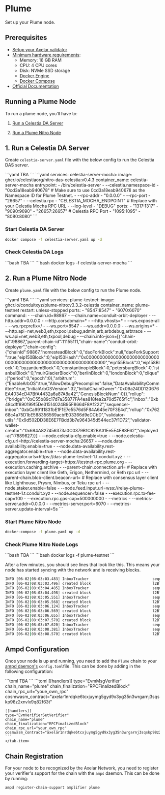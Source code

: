 # Plume


Set up your Plume node.

## Prerequisites

- [Setup your Axelar validator](/validator/setup/overview/)
- [Minimum hardware requirements](https://docs.plume.org/plume/developers/how-to-guides/how-to-run-a-node#hardware-requirements):
  - Memory: 16 GB RAM
  - CPU: 4 CPU cores
  - Disk: NVMe SSD storage
  - [Docker Engine](https://docs.docker.com/engine/install/)
  - [Docker Compose](https://docs.docker.com/compose/install/)
- [Official Documentation](https://docs.plume.org/plume/developers/how-to-guides/how-to-run-a-node)

## Running a Plume Node

To run a plume node, you'll have to:

1. [Run a Celestia DA Server](/validator/external-chains/plume/#1-run-a-celestia-da-server)

2. [Run a Plume Nitro Node](/validator/external-chains/plume/#2-run-a-plume-nitro-node)

## 1. Run a Celestia DA Server

Create `celestia-server.yaml` file with the below config to run the Celestia DAS server.

<tabs>
  <tab-item title="Mainnet">
  ```yaml
  TBA
```
  </tab-item>
  <tab-item title="Testnet">
  ```yaml
  services:
    celestia-server-mocha:
      image: ghcr.io/celestiaorg/nitro-das-celestia:v0.4.3
      container_name: celestia-server-mocha
      entrypoint:
        - /bin/celestia-server
        - --celestia.namespace-id
        - "0cd3a18eab940678"  # Make sure to use 0cd3a18eab940678 as the Namespace ID for Plume Testnet.
        - --rpc-addr
        - "0.0.0.0"
        - --rpc-port
        - "26657"
        - --celestia.rpc
        - "CELESTIA_MOCHA_ENDPOINT" # Replace with your Celestia Mocha RPC URL
        - --log-level
        - "DEBUG"
      ports:
        - "1317:1317"
        - "9090:9090"
        - "26657:26657" # Celestia RPC Port
        - "1095:1095"
        - "8080:8080"
```
  </tab-item>
</tabs>

### Start Celestia DA Server

```bash
docker compose -f celestia-server.yaml up -d
```

### Check Celestia DA Logs

<tabs>
  <tab-item title="Mainnet">
  ```bash
  TBA
```
  </tab-item>
  <tab-item title="Testnet">
  ```bash
  docker logs -f celestia-server-mocha
```
  </tab-item>
</tabs>

## 2. Run a Plume Nitro Node

Create `plume.yaml` file with the below config to run the Plume node.

<tabs>
  <tab-item title="Mainnet">
  ```yaml
  TBA
```
  </tab-item>
  <tab-item title="Testnet">
  ```yaml
  services:
    plume-testnet:
      image: ghcr.io/conduitxyz/plume-nitro:v3.3.2-celestia
      container_name: plume-testnet
      restart: unless-stopped
      ports:
        - "8547:8547"
        - "6070:6070"
      command:
        - --chain.id=98867
        - --chain.name=conduit-orbit-deployer
        - --http.addr=0.0.0.0
        - --http.corsdomain=*
        - --http.vhosts=*
        - --ws.expose-all
        - --ws.rpcprefix=/
        - --ws.port=8547
        - --ws.addr=0.0.0.0
        - --ws.origins=*
        - --http.api=net,web3,eth,txpool,debug,admin,arb,arbdebug,arbtrace
        - --ws.api=net,web3,eth,txpool,debug
        - --chain.info-json=[{"chain-id":98867,"parent-chain-id":11155111,"chain-name":"conduit-orbit-deployer","chain-config":{"chainId":98867,"homesteadBlock":0,"daoForkBlock":null,"daoForkSupport":true,"eip150Block":0,"eip150Hash":"0x0000000000000000000000000000000000000000000000000000000000000000","eip155Block":0,"eip158Block":0,"byzantiumBlock":0,"constantinopleBlock":0,"petersburgBlock":0,"istanbulBlock":0,"muirGlacierBlock":0,"berlinBlock":0,"londonBlock":0,"clique":{"period":0,"epoch":0},"arbitrum":{"EnableArbOS":true,"AllowDebugPrecompiles":false,"DataAvailabilityCommittee":true,"InitialArbOSVersion":32,"InitialChainOwner":"0x09a24DD120676EA4034cD47BfA4432a6a87A8a42","GenesisBlockNum":0}},"rollup":{"bridge":"0xC55b89c17d7a35877FA4ea818fea2a70d5765f1c","inbox":"0xb48cdff890199f5De31514024B95F8664F8Af222","sequencer-inbox":"0xbCa991f1831bE1F1E7e5576d5F84A645e70F3E4d","rollup":"0x76268c4a75D1bE588356569acbfE03366d9eDCbD","validator-utils":"0x9d502DD38E6E7FBdd3b7e964345d544ec37f1D72","validator-wallet-creator":"0x684A827456373a0C0379B1C82BA31Ee5E4F88F62","deployed-at":7889627}}]
        - --node.celestia-cfg.enable=true
        - --node.celestia-cfg.url=http://celestia-server-mocha:26657
        - --node.data-availability.enable=true
        - --node.data-availability.rest-aggregator.enable=true
        - --node.data-availability.rest-aggregator.urls=https://das-plume-testnet-1.t.conduit.xyz
        - --execution.forwarding-target=https://testnet-rpc.plume.org
        - --execution.caching.archive
        - --parent-chain.connection.url=<ETH_SEPOLIA_RPC_URL> # Replace with execution layer client like Geth, Erigon, Nethermind, or Reth rpc url
        - --parent-chain.blob-client.beacon-url=<ETH_SEPOLIA_BEACON_RPC_URL> # Replace with consensus layer client like Lighthouse, Prysm, Nimbus, or Teku rpc url
        - --node.staker.enable=false
        - --node.feed.input.url=wss://relay-plume-testnet-1.t.conduit.xyz
        - --node.sequencer=false
        - --execution.rpc.tx-fee-cap=100
        - --execution.rpc.gas-cap=500000000
        - --metrics
        - --metrics-server.addr=0.0.0.0
        - --metrics-server.port=6070
        - --metrics-server.update-interval=5s
```
  </tab-item>
</tabs>

### Start Plume  Nitro Node

```bash
docker-compose -f plume.yaml up -d
```

### Check Plume  Nitro Node Logs

<tabs>
  <tab-item title="Mainnet">
  ```bash
  TBA
```
  </tab-item>
  <tab-item title="Testnet">
  ```bash
  docker logs -f plume-testnet
```
  </tab-item>
</tabs>

After a few minutes, you should see lines that look like this. This means your node has started syncing with the network and is receiving blocks.

```bash
INFO [06-02|08:03:03.483] InboxTracker                             sequencerBatchCount=3 messageCount=15 l1Block=7,900,124 l1Timestamp=2025-03-14T09:59:00+0000
INFO [06-02|08:03:03.496] created block                            l2Block=14 l2BlockHash=8405d0..0bfae6
INFO [06-02|08:03:04.485] InboxTracker                             sequencerBatchCount=4 messageCount=16 l1Block=7,902,343 l1Timestamp=2025-03-14T17:50:01+0000
INFO [06-02|08:03:04.498] created block                            l2Block=15 l2BlockHash=f48fcc..2f4412
INFO [06-02|08:03:05.551] InboxTracker                             sequencerBatchCount=5 messageCount=18 l1Block=7,915,027 l1Timestamp=2025-03-16T14:56:01+0000
INFO [06-02|08:03:05.568] created block                            l2Block=16 l2BlockHash=368751..af5f8b
INFO [06-02|08:03:06.124] InboxTracker                             sequencerBatchCount=6 messageCount=30 l1Block=7,916,951 l1Timestamp=2025-03-16T22:00:09+0000
INFO [06-02|08:03:06.569] created block                            l2Block=29 l2BlockHash=c9f179..bb553e
INFO [06-02|08:03:06.655] InboxTracker                             sequencerBatchCount=7 messageCount=32 l1Block=7,920,611 l1Timestamp=2025-03-17T10:32:32+0000
INFO [06-02|08:03:07.570] created block                            l2Block=31 l2BlockHash=37f20a..e11dcc
INFO [06-02|08:03:07.620] InboxTracker                             sequencerBatchCount=9 messageCount=39 l1Block=7,924,098 l1Timestamp=2025-03-17T22:27:20+0000
INFO [06-02|08:03:08.381] InboxTracker                             sequencerBatchCount=11 messageCount=52 l1Block=7,925,945 l1Timestamp=2025-03-18T04:15:34+0000
INFO [06-02|08:03:08.570] created block                            l2Block=51 l2BlockHash=1bd97f..28eb52
```

## Ampd Configuration

Once your node is up and running, you need to add the `Plume` chain to your [ampd daemon's](https://github.com/axelarnetwork/axelar-amplifier/tree/main/ampd) `config.toml`file. This can be done by adding in the following configuration:

<tabs>
    <tab-item title="mainnet">
    ```toml
    TBA
    ```
    </tab-item>
    <tab-item title="testnet">
    ```toml
    [[handlers]]
    type="EvmMsgVerifier"
    chain_name="plume"
    chain_finalization="RPCFinalizedBlock"
    chain_rpc_url="youe_own_rpc"
    cosmwasm_contract="axelar1nrdqke6tcxjuymg5gyd9x3yg35n3wrgarnj3sqskp98z2xnvlx9q82f63t"

    [[handlers]]
    type="EvmVerifierSetVerifier"
    chain_name="plume"
    chain_finalization="RPCFinalizedBlock"
    chain_rpc_url="your_own_rpc"
    cosmwasm_contract="axelar1nrdqke6tcxjuymg5gyd9x3yg35n3wrgarnj3sqskp98z2xnvlx9q82f63t"
    ```
    </tab-item>
</tabs>

## Chain Registration

For your node to be recognized by the Axelar Network, you need to register your verifier's support for the chain with the `ampd` daemon. This can be done by running:  

```bash
ampd register-chain-support amplifier plume
```
